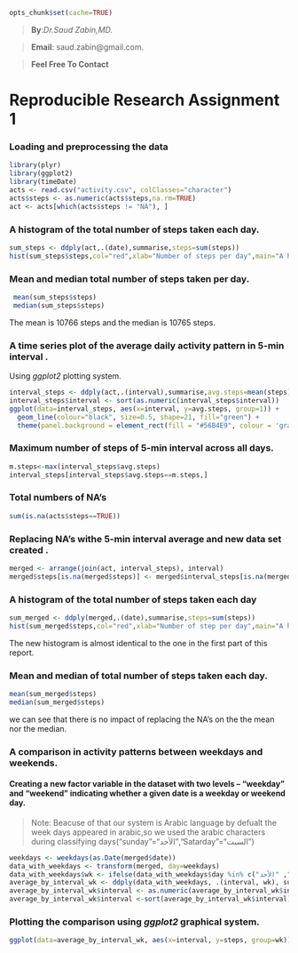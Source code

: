 ``` r
opts_chunk$set(cache=TRUE)
```

>**By**:*Dr.Saud Zabin,MD.*

>**Email**: saud.zabin@gmail.com.

>**Feel Free To Contact**


Reproducible Research Assignment 1
========================================================

### Loading and preprocessing the data

```r
library(plyr)
library(ggplot2)
library(timeDate)
acts <- read.csv("activity.csv", colClasses="character")
acts$steps <- as.numeric(acts$steps,na.rm=TRUE)
act <- acts[which(acts$steps != "NA"), ]
```

### A histogram of the total number of steps taken each day.
```r
sum_steps <- ddply(act,.(date),summarise,steps=sum(steps))
hist(sum_steps$steps,col="red",xlab="Number of steps per day",main="A histogram of total number of steps per day")

```

### Mean and median total number of steps taken per day.

```r
 mean(sum_steps$steps)
 median(sum_steps$steps)

```
The mean is 10766 steps and the median is 10765 steps.

### A time series plot of the average daily activity pattern in 5-min interval .
Using _ggplot2_ plotting system.

```r
interval_steps <- ddply(act,.(interval),summarise,avg.steps=mean(steps))
interval_steps$interval <- sort(as.numeric(interval_steps$interval))
ggplot(data=interval_steps, aes(x=interval, y=avg.steps, group=1)) +
  geom_line(colour="black", size=0.5, shape=21, fill="green") +
  theme(panel.background = element_rect(fill = "#56B4E9", colour = 'gray'))+scale_x_continuous(name="Time Interval") +scale_y_continuous(name="Average Number of steps")


```

### Maximum number of steps of 5-min interval across all days.

```r
m.steps<-max(interval_steps$avg.steps)
interval_steps[interval_steps$avg.steps==m.steps,]

```

### Total numbers of NA's 
```r
sum(is.na(acts$steps==TRUE))

```


### Replacing NA's withe 5-min interval average and new data set created .

```r
merged <- arrange(join(act, interval_steps), interval)
merged$steps[is.na(merged$steps)] <- merged$interval_steps[is.na(merged$steps)]

```

### A histogram of the total number of steps taken each day 
```r
sum_merged <- ddply(merged,.(date),summarise,steps=sum(steps))
hist(sum_merged$steps,col="red",xlab="Number of step per day",main="A histogram of total number of steps per day")

```

The new histogram is almost identical to the one in the first part of this report.

### Mean and median of total number of steps taken each day.

```r
mean(sum_merged$steps)
median(sum_merged$steps)
```
we can see that there is no impact of replacing the NA's on the the mean nor the median.

### A comparison in activity patterns between weekdays and weekends.

#### Creating a new factor variable in the dataset with two levels – “weekday” and “weekend” indicating whether a given date is a weekday or weekend day.
> Note: Beacuse of that our system is Arabic language by defualt the week days appeared in arabic,so we used the arabic characters during classifying days("sunday"="الأحد","Satarday"="السبت")

```r
weekdays <- weekdays(as.Date(merged$date))
data_with_weekdays <- transform(merged, day=weekdays)
data_with_weekdays$wk <- ifelse(data_with_weekdays$day %in% c("السبت", "الأحد"),"weekend", "weekday")
average_by_interval_wk <- ddply(data_with_weekdays, .(interval, wk), summarise, steps=mean(steps))
average_by_interval_wk$interval <- as.numeric(average_by_interval_wk$interval)
average_by_interval_wk$interval <-sort(average_by_interval_wk$interval)

```

### Plotting the comparison using _ggplot2_ graphical system.
```r
ggplot(data=average_by_interval_wk, aes(x=interval, y=steps, group=wk)) + geom_line(aes(color=wk))+ facet_wrap(~ wk, nrow=2)
```

